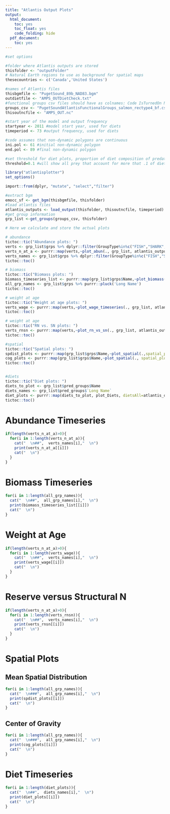 ```yaml
---
title: "Atlantis Output Plots"
output:
  html_document:
    toc: yes
    toc_float: yes
    code_folding: hide
  pdf_document:
    toc: yes
---
```

```r
#set options

#folder where Atlantis outputs are stored
thisfolder <- "outputFolder" 
# Natural Earth regions to use as background for spatial maps
thesecountries <- c('Canada','United States') 

#names of Atlantis files
thisbgmfile <- "PugetSound_89b_NAD83.bgm"
outdietfile <- "AMPS_OUTDietCheck.txt"
#functional groups csv files should have as colnames: Code IsTurnedOn Name `Long Name` GroupType
groups_csv <- "PugetSoundAtlantisFunctionalGroups_salmon_rectype4_bf.csv"
thisoutncfile <- "AMPS_OUT.nc"

#start year of the model and output frequency
startyear <- 2011 #model start year, used for diets
timeperiod <- 73 #output frequency, used for diets

#code assumes that non-dynamic polygons are continuous
ini.pol <- 61 #initial non-dynamic polygon 
end.pol <- 89 #final non-dynamic polygon

#set threshold for diet plots, proportion of diet composition of predators
threshold=0.1 #will show all prey that account for more that .1 of diet of predator
```

```r
library("atlantisplotter")
set_options()

import::from(dplyr, "mutate", "select","filter")

#extract bgm
emocc_sf <- get_bgm(thisbgmfile, thisfolder)
#load atlantis files
atlantis_outputs <- load_output(thisfolder, thisoutncfile, timeperiod)
#get group information
grp_list <-get_groups(groups_csv, thisfolder)

```


```r
# Here we calculate and store the actual plots

# abundance
tictoc::tic("Abundance plots: ")
verts <- grp_list$grps %>% dplyr::filter(GroupType%in%c("FISH","SHARK","BIRD","MAMMAL")) %>% purrr::pluck('Name')
verts_n_at_a <- purrr::map(verts,~plot_abun(., grp_list, atlantis_outputs, ini.pol, end.pol))
verts_names <- grp_list$grps %>% dplyr::filter(GroupType%in%c("FISH","SHARK","BIRD","MAMMAL")) %>% purrr::pluck('Long Name')
tictoc::toc()

# biomass
tictoc::tic("Biomass plots: ")
biomass_timeseries_list <- purrr::map(grp_list$grps$Name,~plot_biomass(., grp_list, atlantis_outputs, ini.pol, end.pol))
all_grp_names <- grp_list$grps %>% purrr::pluck('Long Name')
tictoc::toc()

# weight at age
tictoc::tic("Weight at age plots: ")
verts_wage <- purrr::map(verts,~plot_wage_timeseries(., grp_list, atlantis_outputs))
tictoc::toc()

# weight at age
tictoc::tic("RN vs. SN plots: ")
verts_rnsn <- purrr::map(verts,~plot_rn_vs_sn(., grp_list, atlantis_outputs))
tictoc::toc()

#spatial
tictoc::tic("Spatial plots: ")
spdist_plots <- purrr::map(grp_list$grps$Name,~plot_spatial(.,spatial_plot_type="spdist", grp_list, atlantis_outputs, emocc_sf))
cog_plots <- purrr::map(grp_list$grps$Name,~plot_spatial(., spatial_plot_type="cog", grp_list, atlantis_outputs, emocc_sf)) 
tictoc::toc()


#diets
tictoc::tic("Diet plots: ")
diets_to_plot <- grp_list$pred_groups$Name
diets_names <- grp_list$pred_groups$`Long Name`
diet_plots <- purrr::map(diets_to_plot, plot_Diets, dietsAll=atlantis_outputs$diet_check, threshold, yearsselected="all", grp_list, atlantis_outputs, startyear)
tictoc::toc()
```

# Abundance Timeseries {.tabset .tabset-pills}

```r
if(length(verts_n_at_a)>0){
  for(i in 1:length(verts_n_at_a)){
    cat("  \n##",  verts_names[i],"  \n")
    print(verts_n_at_a[[i]]) 
    cat("  \n")
  }
}

```

# Biomass Timeseries {.tabset .tabset-pills}

```r
for(i in 1:length(all_grp_names)){
  cat("  \n##",  all_grp_names[i],"  \n")
  print(biomass_timeseries_list[[i]]) 
  cat("  \n")
}
```

# Weight at Age {.tabset .tabset-pills}

```r
if(length(verts_n_at_a)>0){
  for(i in 1:length(verts_wage)){
    cat("  \n##",  verts_names[i],"  \n")
    print(verts_wage[[i]]) 
    cat("  \n")
  }
}
```

# Reserve versus Structural N {.tabset .tabset-pills}

```r
if(length(verts_n_at_a)>0){
  for(i in 1:length(verts_rnsn)){
    cat("  \n##",  verts_names[i],"  \n")
    print(verts_rnsn[[i]]) 
    cat("  \n")
  }
}
```

# Spatial Plots

## Mean Spatial Distribution {.tabset .tabset-pills}

```r
for(i in 1:length(all_grp_names)){
  cat("  \n###",  all_grp_names[i],"  \n")
  print(spdist_plots[[i]]) 
  cat("  \n")
}
```

## Center of Gravity {.tabset .tabset-pills}

```r
for(i in 1:length(all_grp_names)){
  cat("  \n###",  all_grp_names[i],"  \n")
  print(cog_plots[[i]])
  cat("  \n")
}
```

# Diet Timeseries {.tabset .tabset-pills}

```r
for(i in 1:length(diet_plots)){
  cat("  \n##",  diets_names[i],"  \n")
  print(diet_plots[[i]])
  cat("  \n")
}
```
